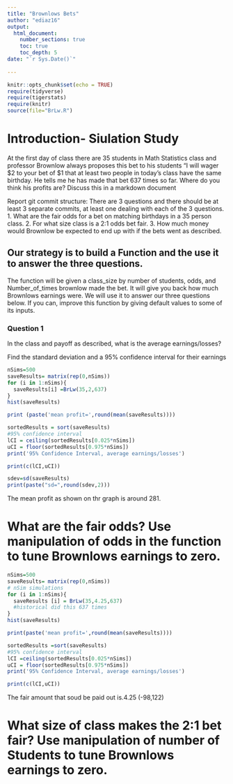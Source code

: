 ```yaml
---
title: "Brownlows Bets"
author: "ediaz16"
output: 
  html_document:
    number_sections: true
    toc: true
    toc_depth: 5
date: "`r Sys.Date()`"    
    
---
```

```r
knitr::opts_chunk$set(echo = TRUE)
require(tidyverse)
require(tigerstats)
require(knitr)
source(file="BrLw.R")
```


<!-- We recommend you use git branches -- create a separate branch for each major section i.e. Introduction, Methods, Results, Inferential Results, and Discussion and Conclusions - leave the YAML block untouched until the final merge where you put in your own name !-->

# Introduction- Siulation Study

<!--In this section you explain what you are trying to show.  Where did the data come from?  What is the research or other question you are trying to answer?!-->

 At the first day of class there are 35 students in Math Statistics class and professor Brownlow always proposes this bet to his students "I will wager $2 to your bet of $1 that at least two people in today's class have  the same birthday. He tells me he has made that bet 637 times so far. Where do you think his profits are? Discuss this in a markdown document
 
Report git commit structure:
There are 3 questions and there should be at least 3 separate commits, at least one dealing with each of the 3 questions.
1. What are the fair odds for a bet on matching birthdays in a 35 person class.
2. For what size class is a 2:1 odds bet fair.
3. How much money would Brownlow be expected to end up with if the bets went as described.

## Our strategy is to build a Function and the use it to answer the three questions. 

The function will be given a class_size by number of students, odds, and Number_of_times brownlow made the bet.  It will give you back how much Brownlows earnings were. We will use it to answer our three questions below. If you can, improve this function by giving default values to some of its inputs. 

### Question 1
In the class and payoff as described, what is the average earnings/losses?

Find the standard deviation and a 95% confidence interval for their earnings
 
```r
nSims=500
saveResults= matrix(rep(0,nSims))
for (i in 1:nSims){
  saveResults[i] =BrLw(35,2,637)
}
hist(saveResults)

```
  
```r
print (paste('mean profit=',round(mean(saveResults))))
```
  
  
<!--Explain and display your method of coming up with a 95% confidence interval of  professor Brownlow's winnings (or losings)-->

 
```r
sortedResults = sort(saveResults)
#95% confidence interval
lCI = ceiling(sortedResults[0.025*nSims])
uCI = floor(sortedResults[0.975*nSims])
print('95% Confidence Interval, average earnings/losses')

print(c(lCI,uCI))

```

```r
sdev=sd(saveResults)
print(paste("sd=",round(sdev,2)))
```

The mean profit as shown on thr graph is around 281.

# What are the fair odds? Use manipulation of odds in the function to tune Brownlows earnings to zero. 

```r
nSims=500
saveResults= matrix(rep(0,nSims))
# nSim simulations
for (i in 1:nSims){
  saveResults [i] = BrLw(35,4.25,637)
  #historical did this 637 times
}
hist(saveResults)
```

```r
print(paste('mean profit=',round(mean(saveResults))))
```

```r
sortedResults =sort(saveResults)
#95% confidence interval
lCI =ceiling(sortedResults[0.025*nSims])
uCI = floor(sortedResults[0.975*nSims])
print('95% Confidence Interval, average earnings/losses')
```

```r
print(c(lCI,uCI))
```

The fair amount that soud be paid out is.4.25 (-98,122)

<!--Decide on your methods:  In this section explain the approach you will take to attack the issue --- how will you decide on a likely estimate of professor Brownlow's earnings or losses after 637 bets. Also explain how you construct a 95% confidence interval about your estimate of his winnings !-->


# What size of class makes the 2:1 bet fair?  Use manipulation of number of Students to tune Brownlows earnings to zero.

<!--Explain and display the results of your method of coming up with the estimate of professor Brownlows betting profits!-->


